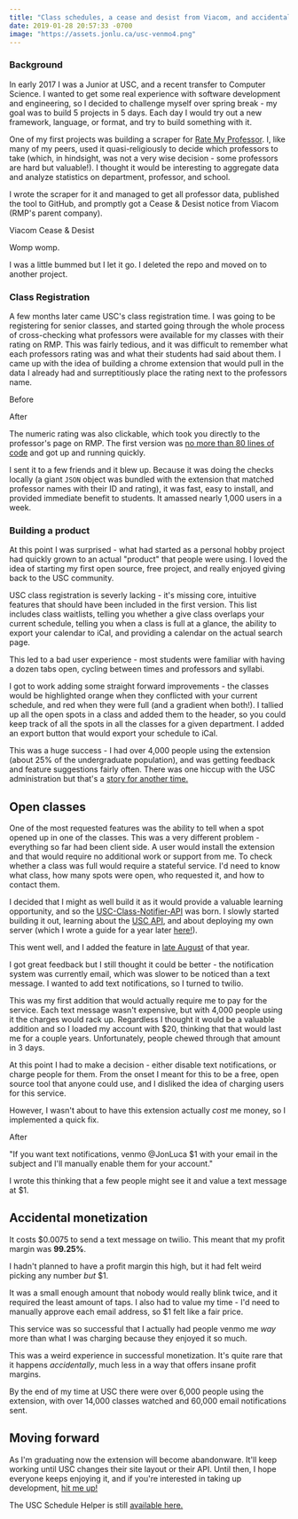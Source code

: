 ```yaml
---
title: "Class schedules, a cease and desist from Viacom, and accidental monetization"
date: 2019-01-28 20:57:33 -0700
image: "https://assets.jonlu.ca/usc-venmo4.png"
---
```


### Background

In early 2017 I was a Junior at USC, and a recent transfer to Computer Science. I wanted to get some real experience with software development and engineering, so I decided to challenge myself over spring break - my goal was to build 5 projects in 5 days. Each day I would try out a new framework, language, or format, and try to build something with it.

One of my first projects was building a scraper for [Rate My Professor](http://ratemyprofessor.com). I, like many of my peers, used it quasi-religiously to decide which professors to take (which, in hindsight, was not a very wise decision - some professors are hard but valuable!). I thought it would be interesting to aggregate data and analyze statistics on department, professor, and school.

I wrote the scraper for it and managed to get all professor data, published the tool to GitHub, and promptly got a Cease & Desist notice from Viacom (RMP's parent company).

<CustomImage file="rmp-cd" footnote="Rate my professor cease and desist" />

<p className={"footnote"}>Viacom Cease & Desist</p>

Womp womp.

I was a little bummed but I let it go. I deleted the repo and moved on to another project.

### Class Registration

A few months later came USC's class registration time. I was going to be registering for senior classes, and started going through the whole process of cross-checking what professors were available for my classes with their rating on RMP. This was fairly tedious, and it was difficult to remember what each professors rating was and what their students had said about them. I came up with the idea of building a chrome extension that would pull in the data I already had and surreptitiously place the rating next to the professors name.

<CustomImage file="uscsh-pre" footnote="Schedule helper before" />

<p className={"footnote"}>Before</p>

<CustomImage file="uscsh-after" footnote="Schedule helper after" />

<p className={"footnote"}>After</p>

The numeric rating was also clickable, which took you directly to the professor's page on RMP. The first version was [no more than 80 lines of code](https://github.com/jonluca/USC-Schedule-Helper/tree/7c5674ebe564cf827d6186b1a35bcc4042a90e5e) and got up and running quickly.

I sent it to a few friends and it blew up. Because it was doing the checks locally (a giant `JSON` object was bundled with the extension that matched professor names with their ID and rating), it was fast, easy to install, and provided immediate benefit to students. It amassed nearly 1,000 users in a week.

### Building a product

At this point I was surprised - what had started as a personal hobby project had quickly grown to an actual "product" that people were using. I loved the idea of starting my first open source, free project, and really enjoyed giving back to the USC community.

USC class registration is severly lacking - it's missing core, intuitive features that should have been included in the first version. This list includes class waitlists, telling you whether a give class overlaps your current schedule, telling you when a class is full at a glance, the ability to export your calendar to iCal, and providing a calendar on the actual search page.

This led to a bad user experience - most students were familiar with having a dozen tabs open, cycling between times and professors and syllabi.

I got to work adding some straight forward improvements - the classes would be highlighted orange when they conflicted with your current schedule, and red when they were full (and a gradient when both!). I tallied up all the open spots in a class and added them to the header, so you could keep track of all the spots in all the classes for a given department. I added an export button that would export your schedule to iCal.

This was a huge success - I had over 4,000 people using the extension (about 25% of the undergraduate population), and was getting feedback and feature suggestions fairly often. There was one hiccup with the USC administration but that's a [story for another time.](https://github.com/jonluca/USC-Schedule-Helper/commit/fdc414ab9ffc5f25df857e5be42cc13701bde283#diff-35c80558883c32ba23c8363ca2b3c422R14)

## Open classes

One of the most requested features was the ability to tell when a spot opened up in one of the classes. This was a very different problem - everything so far had been client side. A user would install the extension and that would require no additional work or support from me. To check whether a class was full would require a stateful service. I'd need to know what class, how many spots were open, who requested it, and how to contact them.

I decided that I might as well build it as it would provide a valuable learning opportunity, and so the [USC-Class-Notifier-API](https://github.com/jonluca/USC-Class-Notifier-API) was born. I slowly started building it out, learning about the [USC API](https://web-app.usc.edu/web/soc/docs/html/), and about deploying my own server (which I wrote a guide for a year later [here!](https://github.com/scopeusc/scope-s18/tree/master/lesson-6)).

This went well, and I added the feature in [late August](https://github.com/jonluca/USC-Schedule-Helper/commit/b77a749c4f67543a3e7d12c6412f5b07936e1200) of that year.

I got great feedback but I still thought it could be better - the notification system was currently email, which was slower to be noticed than a text message. I wanted to add text notifications, so I turned to twilio.

This was my first addition that would actually require me to pay for the service. Each text message wasn't expensive, but with 4,000 people using it the charges would rack up. Regardless I thought it would be a valuable addition and so I loaded my account with $20, thinking that that would last me for a couple years. Unfortunately, people chewed through that amount in 3 days.

At this point I had to make a decision - either disable text notifications, or charge people for them. From the onset I meant for this to be a free, open source tool that anyone could use, and I disliked the idea of charging users for this service.

However, I wasn't about to have this extension actually _cost_ me money, so I implemented a quick fix.

<CustomImage file="uscsh-venmo" footnote="Venmo" />

<p className={"footnote"}>After</p>

"If you want text notifications, venmo @JonLuca $1 with your email in the subject and I'll manually enable them for your account."

I wrote this thinking that a few people might see it and value a text message at $1.

## Accidental monetization

It costs $0.0075 to send a text message on twilio. This meant that my profit margin was **99.25%**.

I hadn't planned to have a profit margin this high, but it had felt weird picking any number _but_ $1.

It was a small enough amount that nobody would really blink twice, and it required the least amount of taps. I also had to value my time - I'd need to manually approve each email address, so $1 felt like a fair price.

This service was so successful that I actually had people venmo me _way_ more than what I was charging because they enjoyed it so much.

<CustomImage file="usc-venmo1" footnote="venmo" />
<CustomImage file="usc-venmo2" footnote="venmo" />
<CustomImage file="usc-venmo3" footnote="venmo" />
<CustomImage file="usc-venmo4" footnote="venmo" />

This was a weird experience in successful monetization. It's quite rare that it happens _accidentally_, much less in a way that offers insane profit margins.

By the end of my time at USC there were over 6,000 people using the extension, with over 14,000 classes watched and 60,000 email notifications sent.

## Moving forward

As I'm graduating now the extension will become abandonware. It'll keep working until USC changes their site layout or their API. Until then, I hope everyone keeps enjoying it, and if you're interested in taking up development, [hit me up!](https://blog.jonlu.ca/contact)

The USC Schedule Helper is still [available here.](https://chrome.google.com/webstore/detail/usc-schedule-helper/gchplemiinhmilinflepfpmjhmbfnlhk)
